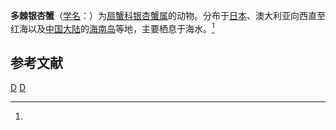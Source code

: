 {{Speciesbox
| taxon = Actaea(十足目) polyacantha
| authority = (Heller, 1861)<ref name='id11761'>{{cite web| url =http://www.bioinfo.cn/db05/BjdwSpecies.php?action=view&id=11761| title =多棘银杏蟹| work =《中国动物物种编目数据库》| publisher =中国科学院微生物研究所| author =中国科学院动物研究所| accessdate =2009-04-28| deadurl =yes| archiveurl =https://web.archive.org/web/20160305033614/http://www.bioinfo.cn/db05/BjdwSpecies.php?action=view&id=11761| archivedate =2016-03-05}}</ref>
}}

'''多棘银杏蟹'''（[[学名|学名]]：{{lang|la|''Actaea polyacantha''}}）为[[扇蟹科|扇蟹科]][[银杏蟹属|银杏蟹属]]的动物。分布于[[日本|日本]]、澳大利亚向西直至红海以及[[中国大陆|中国大陆]]的[[海南岛|海南岛]]等地，主要栖息于海水。<ref name='id11761'/>

== 参考文献 ==
{{reflist}}

{{taxonbar}}

[[Category:1861年描述的动物|D]]
[[Category:银杏蟹属|D]]


{{螃蟹小作品}}